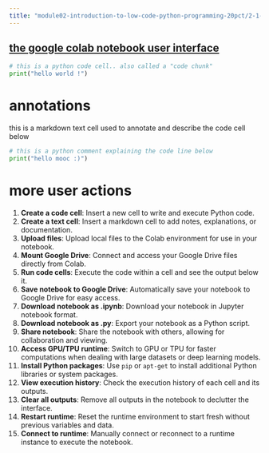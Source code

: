 ```yaml
---
title: "module02-introduction-to-low-code-python-programming-20pct/2-1-2-computer-lab.qmd"
---
```


## [the google colab notebook user interface](2-1-2-computer-lab.ipynb)

```python
# this is a python code cell.. also called a "code chunk"
print("hello world !")
```

# annotations

this is a markdown text cell used to annotate and describe the code cell below

```python
# this is a python comment explaining the code line below
print("hello mooc :)")
```

# more user actions

1. **Create a code cell**: Insert a new cell to write and execute Python code.
2. **Create a text cell**: Insert a markdown cell to add notes, explanations, or documentation.
3. **Upload files**: Upload local files to the Colab environment for use in your notebook.
4. **Mount Google Drive**: Connect and access your Google Drive files directly from Colab.
5. **Run code cells**: Execute the code within a cell and see the output below it.
6. **Save notebook to Google Drive**: Automatically save your notebook to Google Drive for easy access.
7. **Download notebook as .ipynb**: Download your notebook in Jupyter notebook format.
8. **Download notebook as .py**: Export your notebook as a Python script.
9. **Share notebook**: Share the notebook with others, allowing for collaboration and viewing.
10. **Access GPU/TPU runtime**: Switch to GPU or TPU for faster computations when dealing with large datasets or deep learning models.
11. **Install Python packages**: Use `pip` or `apt-get` to install additional Python libraries or system packages.
12. **View execution history**: Check the execution history of each cell and its outputs.
13. **Clear all outputs**: Remove all outputs in the notebook to declutter the interface.
14. **Restart runtime**: Reset the runtime environment to start fresh without previous variables and data.
15. **Connect to runtime**: Manually connect or reconnect to a runtime instance to execute the notebook.







